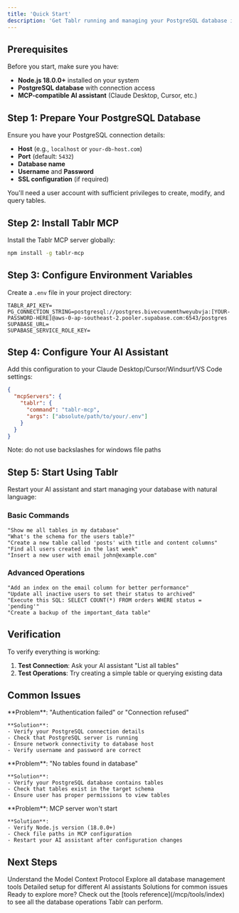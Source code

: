 ```yaml
---
title: 'Quick Start'
description: 'Get Tablr running and managing your PostgreSQL database in under 5 minutes'
---
```


## Prerequisites

Before you start, make sure you have:

- **Node.js 18.0.0+** installed on your system
- **PostgreSQL database** with connection access
- **MCP-compatible AI assistant** (Claude Desktop, Cursor, etc.)

## Step 1: Prepare Your PostgreSQL Database

Ensure you have your PostgreSQL connection details:
- **Host** (e.g., `localhost` or `your-db-host.com`)
- **Port** (default: `5432`)
- **Database name**
- **Username** and **Password**
- **SSL configuration** (if required)

<Note>
You'll need a user account with sufficient privileges to create, modify, and query tables.
</Note>

## Step 2: Install Tablr MCP

Install the Tablr MCP server globally:

```bash
npm install -g tablr-mcp
```

## Step 3: Configure Environment Variables

Create a `.env` file in your project directory:

```env
TABLR_API_KEY=
PG_CONNECTION_STRING=postgresql://postgres.bivecvumemthweyubvja:[YOUR-PASSWORD-HERE]@aws-0-ap-southeast-2.pooler.supabase.com:6543/postgres
SUPABASE_URL=
SUPABASE_SERVICE_ROLE_KEY=
```

## Step 4: Configure Your AI Assistant

Add this configuration to your Claude Desktop/Cursor/Windsurf/VS Code settings:

```json
{
  "mcpServers": {
    "tablr": {
      "command": "tablr-mcp",
      "args": ["absolute/path/to/your/.env"]
    }
  }
}
```
Note: do not use backslashes for windows file paths

## Step 5: Start Using Tablr

Restart your AI assistant and start managing your database with natural language:

### Basic Commands

```
"Show me all tables in my database"
"What's the schema for the users table?"
"Create a new table called 'posts' with title and content columns"
"Find all users created in the last week"
"Insert a new user with email john@example.com"
```

### Advanced Operations

```
"Add an index on the email column for better performance"
"Update all inactive users to set their status to archived"
"Execute this SQL: SELECT COUNT(*) FROM orders WHERE status = 'pending'"
"Create a backup of the important_data table"
```

## Verification

To verify everything is working:

1. **Test Connection**: Ask your AI assistant "List all tables"
2. **Test Operations**: Try creating a simple table or querying existing data

## Common Issues

<AccordionGroup>
  <Accordion icon="exclamation-triangle" title="Authentication Failed">
    **Problem**: "Authentication failed" or "Connection refused"
    
    **Solution**: 
    - Verify your PostgreSQL connection details
    - Check that PostgreSQL server is running
    - Ensure network connectivity to database host
    - Verify username and password are correct
  </Accordion>
  
  <Accordion icon="database" title="No Tables Found">
    **Problem**: "No tables found in database"
    
    **Solution**:
    - Verify your PostgreSQL database contains tables
    - Check that tables exist in the target schema
    - Ensure user has proper permissions to view tables
  </Accordion>
  
  <Accordion icon="plug" title="Connection Issues">
    **Problem**: MCP server won't start
    
    **Solution**:
    - Verify Node.js version (18.0.0+)
    - Check file paths in MCP configuration
    - Restart your AI assistant after configuration changes
  </Accordion>
</AccordionGroup>

## Next Steps

<CardGroup cols={2}>
  <Card
    title="Learn MCP"
    icon="graduation-cap"
    href="/mcp/what-is-mcp"
  >
    Understand the Model Context Protocol
  </Card>
  <Card
    title="Browse Tools"
    icon="toolbox"
    href="/mcp/tools/index"
  >
    Explore all database management tools
  </Card>
  <Card
    title="Integration Guide"
    icon="plug"
    href="/mcp/integration/claude-desktop"
  >
    Detailed setup for different AI assistants
  </Card>
  <Card
    title="Troubleshooting"
    icon="wrench"
    href="/mcp/troubleshooting"
  >
    Solutions for common issues
  </Card>
</CardGroup>

<Tip>
Ready to explore more? Check out the [tools reference](/mcp/tools/index) to see all the database operations Tablr can perform.
</Tip>